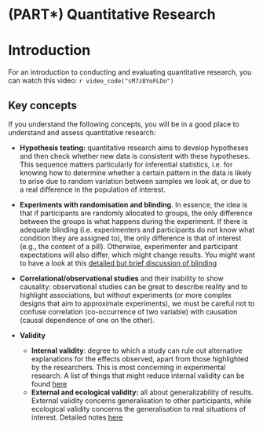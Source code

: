 # (PART\*) Quantitative Research {-}

# Introduction

For an introduction to conducting and evaluating quantitative research, you can watch this video:
`r video_code("sM7z8YoFLDo")`

## Key concepts

If you understand the following concepts, you will be in a good place to understand and assess quantitative research:

- **Hypothesis testing:** quantitative research aims to develop hypotheses and then check whether new data is consistent with these hypotheses. This sequence matters particularly for inferential statistics, i.e. for knowing how to determine whether a certain pattern in the data is likely to arise due to random variation between samples we look at, or due to a real difference in the population of interest.

- **Experiments with randomisation and blinding**. In essence, the idea is that if participants are randomly allocated to groups, the only difference between the groups is what happens during the experiment. If there is adequate blinding (i.e. experimenters and participants do not know what condition they are assigned to), the only difference is that of interest (e.g., the content of a pill). Otherwise, experimenter and participant expectations will also differ, which might change results. You might want to have a look at this [detailed but brief discussion of blinding](https://s4be.cochrane.org/blog/2017/06/26/blinding-comprehensive-guide-students/){target="_blank"}
  
- **Correlational/observational studies** and their inability to show causality: observational studies can be great to describe reality and to highlight associations, but without experiments (or more complex designs that aim to approximate experiments), we must be careful not to confuse correlation (co-occurrence of two variable) with causation (causal dependence of one on the other).

- **Validity**
    - **Internal validity**: degree to which a study can rule out alternative explanations for the effects observed, apart from those highlighted by the researchers. This is most concerning in experimental research. A list of things that might reduce internal validity can be found [here](https://researchbasics.education.uconn.edu/experimental-_research/){target="_blank"}
    - **External and ecological validity:** all about generalizability of results. External validity concerns generalisation to other participants, while ecological validity concerns the generalisation to real situations of interest. Detailed notes [here](https://researchbasics.education.uconn.edu/external_validity/#){target="_blank"}
  